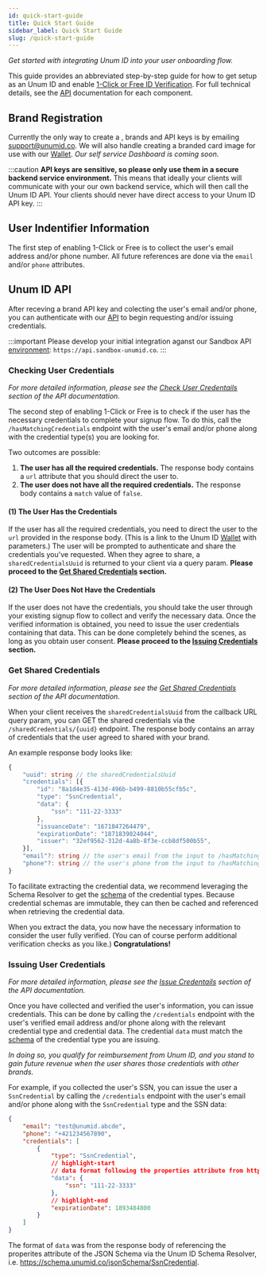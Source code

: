 ```yaml
---
id: quick-start-guide
title: Quick Start Guide
sidebar_label: Quick Start Guide
slug: /quick-start-guide
---
```



*Get started with integrating Unum ID into your user onboarding flow.*

This guide provides an abbreviated step-by-step guide for how to get setup as an Unum ID <Tip type="brand"/> and enable [1-Click or Free ID Verification](https://www.unumid.co/1-click). For full technical details, see the [API](/api-overview) documentation for each component.

## Brand Registration
Currently the only way to create a <Tip type="customer"/>, <Tip type="brand">brands</Tip>  and API keys is by emailing support@unumid.co. We will also handle creating a branded card image for use with our [Wallet](https://wallet.unumid.co/). *Our self service Dashboard is coming soon.*

:::caution
**API keys are sensitive, so please only use them in a secure backend service environment.** This means that ideally your clients will communicate with your our own backend service, which will then call the Unum ID API. Your clients should never have direct access to your Unum ID API key.
:::

## User Indentifier Information
The first step of enabling 1-Click or Free is to collect the user's email address and/or phone number. All future <Tip type="user"/> references are done via the `email` and/or `phone` attributes.

## Unum ID API
After receving a brand API key and colecting the user's email and/or phone, you can authenticate with our [API](/api-overview) to begin requesting and/or issuing <Tip type="credential">credentials</Tip>.

:::important
Please develop your initial integration aganst our Sandbox API [environment](api-overview#environments): `https://api.sandbox-unumid.co`.
:::

### Checking User Credentials
*For more detailed information, please see the [Check User Credentails](/api-overview#check-user-credentials) section of the API documentation.*<br/>

The second step of enabling 1-Click or Free is to check if the user has the necessary credentials to complete your signup flow. To do this, call the `/hasMatchingCredentials` endpoint with the user's email and/or phone along with the credential type(s) you are looking for. 

Two outcomes are possible:
1. **The user has all the required credentials.** The response body contains a `url` attribute that you should direct the user to.
2. **The user does not have all the required credentials.** The response body contains a `match` value of `false`.

#### (1) The User Has the Credentials
If the user has all the required credentials, you need to direct the user to the `url` provided in the response body. (This is a link to the Unum ID [Wallet](https://wallet.unumid.co/) with parameters.) The user will be prompted to authenticate and share the credentials you've requested. When they agree to share, a `sharedCredentialsUuid` is returned to your client via a query param. **Please proceed to the [Get Shared Credentials](#get-shared-credentials) section.**

#### (2) The User Does Not Have the Credentials
If the user does not have the credentials, you should take the user through your existing signup flow to collect and verify the necessary data. Once the verified information is obtained, you need to issue the user credentials containing that data. This can be done completely behind the scenes, as long as you obtain user consent. **Please proceed to the [Issuing Credentials](#issuing-user-credentials) section.**

### Get Shared Credentials
*For more detailed information, please see the [Get Shared Credentials](/api-overview#get-shared-credentials) section of the API documentation.*<br/>

When your client receives the `sharedCredentialsUuid` from the callback URL query param, you can GET the shared <Tip type="credential">credentials</Tip> via the `/sharedCredentials/{uuid}` endpoint. The response body contains an array of credentials that the user agreed to shared with your brand.

An example response body looks like:

```typescript title="Example /sharedCredentials Response Body"
{
    "uuid": string // the sharedCredentialsUuid
    "credentials": [{
        "id": "8a1d4e35-413d-496b-b499-8810b55cfb5c",
        "type": "SsnCredential",
        "data": {
            "ssn": "111-22-3333"
        },
        "issuanceDate": "1671847264479",
        "expirationDate": "1871839024044",
        "issuer": "32ef9562-312d-4a8b-8f3e-ccb8df500b55",
    }],
    "email"?: string // the user's email from the input to /hasMatchingCredentials; only present if email was provided
    "phone"?: string // the user's phone from the input to /hasMatchingCredentials; only present if phone was provided
}
```

To facilitate extracting the credential data, we recommend leveraging the Schema Resolver to get the [schema](/schema) of the credential types. Because credential schemas are immutable, they can then be cached and referenced when retrieving the credential data.

When you extract the data, you now have the necessary information to consider the user fully verified. (You can of course perform additional verification checks as you like.) **Congratulations!**

### Issuing User Credentials
*For more detailed information, please see the [Issue Credentails](/api-overview#issue-credentials) section of the API documentation.*<br/>

Once you have collected and verified the user's information, you can issue credentials. This can be done by calling the `/credentials` endpoint with the user's verified email address and/or phone along with the relevant credential type and credential data. The credential `data` must match the [schema](/schema) of the credential type you are issuing.

*In doing so, you qualify for reimbursement from Unum ID, and you stand to gain future revenue when the user shares those credentials with other brands.*

For example, if you collected the user's SSN, you can issue the user a `SsnCredential` by calling the `/credentials` endpoint with the user's email and/or phone along with the `SsnCredential` type and the SSN data: 

```json title="Example Issue Credentials Request Body"
{
    "email": "test@unumid.abcde",
    "phone": "+421234567890",
    "credentials": [
        {
            "type": "SsnCredential",
            // highlight-start
            // data format following the properties attribute from https://schema.unumid.co/jsonSchema/SsnCredential
            "data": {
                "ssn": "111-22-3333"
            },
            // highlight-end
            "expirationDate": 1893484800
        }
    ]
}
```

The format of `data` was from the response body of referencing the properites attribute of the JSON Schema via the Unum ID Schema Resolver, i.e. https://schema.unumid.co/jsonSchema/SsnCredential.